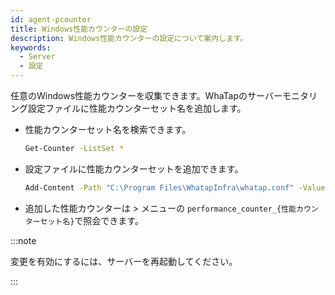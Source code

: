 ```yaml
---
id: agent-pcounter
title: Windows性能カウンターの設定
description: Windows性能カウンターの設定について案内します。
keywords:
  - Server
  - 設定
---
```


任意のWindows性能カウンターを収集できます。WhaTapのサーバーモニタリング設定ファイルに性能カウンターセット名を追加します。 

- 性能カウンターセット名を検索できます。
  ```bash title='Windows Powershell'
  Get-Counter -ListSet *
  ```

- 設定ファイルに性能カウンターセットを追加できます。
  ```bash title='Windows Powershell'
  Add-Content -Path "C:\Program Files\WhatapInfra\whatap.conf" -Value "performance.counter.$(Get-Date -uformat %s)=検索する性能カウンターセット名"
  ```

- 追加した性能カウンターは<Cmdname sid="side_analysis" className="uitext" /> &gt; <Cmdname sid="side_metricsSearch" className="uitext" /> メニューの <Cmdname sid="category" className="uitext" /> `performance_counter_{性能カウンターセット名}`で照会できます。

:::note

変更を有効にするには、サーバーを再起動してください。

:::
